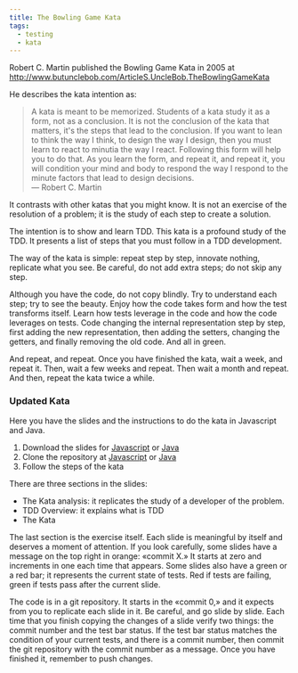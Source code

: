 ```yaml
---
title: The Bowling Game Kata
tags:
  - testing
  - kata
---
```


Robert C. Martin published the Bowling Game Kata in 2005 at 
http://www.butunclebob.com/ArticleS.UncleBob.TheBowlingGameKata

He describes the kata intention as:

> A kata is meant to be memorized. Students of a kata study it as a form, not as a conclusion. It is not the conclusion of the kata that matters, it's the steps that lead to the conclusion. If you want to lean to think the way I think, to design the way I design, then you must learn to react to minutia the way I react. Following this form will help you to do that. As you learn the form, and repeat it, and repeat it, you will condition your mind and body to respond the way I respond to the minute factors that lead to design decisions.  
> — Robert C. Martin

It contrasts with other katas that you might know. It is not an exercise of the resolution of a problem; it is the study of each step to create a solution.

The intention is to show and learn TDD. This kata is a profound study of the TDD. It presents a list of steps that you must follow in a TDD development.

The way of the kata is simple: repeat step by step, innovate nothing, replicate what you see. Be careful, do not add extra steps; do not skip any step. 

Although you have the code, do not copy blindly. Try to understand each step; try to see the beauty. Enjoy how the code takes form and how the test transforms itself. Learn how tests leverage in the code and how the code leverages on tests. Code changing the internal representation step by step, first adding the new representation, then adding the setters, changing the getters, and finally removing the old code. And all in green.

And repeat, and repeat. Once you have finished the kata, wait a week, and repeat it. Then, wait a few weeks and repeat. Then wait a month and repeat. And then, repeat the kata twice a while.

<h3 id="javascript">Updated Kata</h3>

Here you have the slides and the instructions to do the kata in Javascript and Java.

1. Download the slides for [Javascript](/docs/BowlingGameKata-JS.pdf) or [Java](/docs/BowlingGameKata-Java.pdf)
2. Clone the repository at [Javascript](https://classroom.github.com/a/jLHCISqT) or [Java](https://classroom.github.com/a/BC1YAdho)
3. Follow the steps of the kata

There are three sections in the slides:

- The Kata analysis: it replicates the study of a developer of the problem.
- TDD Overview: it explains what is TDD
- The Kata

The last section is the exercise itself. Each slide is meaningful by itself and deserves a moment of attention. If you look carefully, some slides have a message on the top right in orange: «commit X.» It starts at zero and increments in one each time that appears. Some slides also have a green or a red bar; it represents the current state of tests. Red if tests are failing, green if tests pass after the current slide.

The code is in a git repository. It starts in the «commit 0,» and it expects from you to replicate each slide in it. Be careful, and go slide by slide. Each time that you finish copying the changes of a slide verify two things: the commit number and the test bar status. If the test bar status matches the condition of your current tests, and there is a commit number, then commit the git repository with the commit number as a message. Once you have finished it, remember to push changes.


